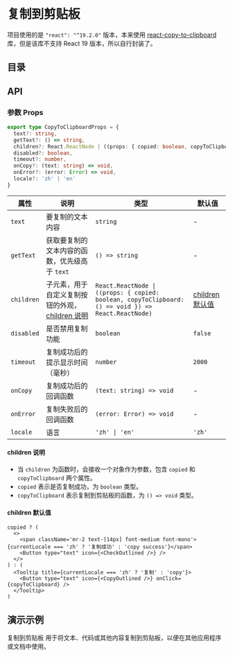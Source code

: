 
# 复制到剪贴板

项目使用的是 `"react": "^19.2.0"` 版本，本来使用 [react-copy-to-clipboard](https://github.com/nkbt/react-copy-to-clipboard) 库，但是该库不支持 React 19 版本，所以自行封装了。

## 目录

## API

### 参数 Props

``` ts
export type CopyToClipboardProps = {
  text?: string,
  getText?: () => string,
  children?: React.ReactNode | ((props: { copied: boolean, copyToClipboard: () => void }) => React.ReactNode),
  disabled?: boolean,
  timeout?: number,
  onCopy?: (text: string) => void,
  onError?: (error: Error) => void,
  locale?: 'zh' | 'en'
}
```

| 属性 | 说明 | 类型 | 默认值 |
|---|---|---|---|
| `text` | 要复制的文本内容 | `string` | - |
| `getText` | 获取要复制的文本内容的函数，优先级高于 `text` | `() => string` | - |
| `children` | 子元素，用于自定义复制按钮的外观，[children 说明](#children-说明) | `React.ReactNode \| ((props: { copied: boolean, copyToClipboard: () => void }) => React.ReactNode)` | [children 默认值](#children-默认值) |
| `disabled` | 是否禁用复制功能 | `boolean` | `false` |
| `timeout` | 复制成功后的提示显示时间（毫秒） | `number` | `2000` |
| `onCopy` | 复制成功后的回调函数 | `(text: string) => void` | - |
| `onError` | 复制失败后的回调函数 | `(error: Error) => void` | - |
| `locale` | 语言 | `'zh' \| 'en'` | `'zh'` |

#### children 说明

- 当 `children` 为函数时，会接收一个对象作为参数，包含 `copied` 和 `copyToClipboard` 两个属性。
- `copied` 表示是否复制成功，为 `boolean` 类型。
- `copyToClipboard` 表示复制到剪贴板的函数，为 `() => void` 类型。

#### children 默认值

``` tsx
copied ? (
  <>
    <span className='mr-2 text-[14px] font-medium font-mono'>{currentLocale === 'zh' ? '复制成功' : 'copy success'}</span>
    <Button type="text" icon={<CheckOutlined />} />
  </>
) : (
  <Tooltip title={currentLocale === 'zh' ? '复制' : 'copy'}>
    <Button type="text" icon={<CopyOutlined />} onClick={copyToClipboard} />
  </Tooltip>
)
```

## 演示示例

复制到剪贴板 用于将文本、代码或其他内容复制到剪贴板，以便在其他应用程序或文档中使用。

<Playground code={CopyToClipboardDemoRaw} title='复制到剪贴板' description='在文本框中输入内容，点击复制按钮即可复制到剪贴板。'>
  <CopyToClipboardDemo />
</Playground>

